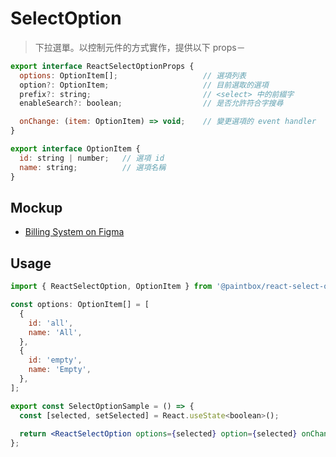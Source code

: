 

<Meta title="React/Form/SelectOption/Doc" />

# SelectOption

> 下拉選單。以控制元件的方式實作，提供以下 props－

```javascript
export interface ReactSelectOptionProps {
  options: OptionItem[];                   // 選項列表
  option?: OptionItem;                     // 目前選取的選項
  prefix?: string;                         // <select> 中的前綴字
  enableSearch?: boolean;                  // 是否允許符合字搜尋

  onChange: (item: OptionItem) => void;    // 變更選項的 event handler
}

export interface OptionItem {
  id: string | number;   // 選項 id
  name: string;          // 選項名稱
}
```

## Mockup

- [Billing System on Figma](https://www.figma.com/file/rvTsTJLCarPAEYvdXQuRDY/Billing-System---1.0.0?node-id=5387%3A12506)

## Usage 

```jsx
import { ReactSelectOption, OptionItem } from '@paintbox/react-select-option';

const options: OptionItem[] = [
  {
    id: 'all',
    name: 'All',
  },
  {
    id: 'empty',
    name: 'Empty',
  },
];

export const SelectOptionSample = () => {
  const [selected, setSelected] = React.useState<boolean>();
  
  return <ReactSelectOption options={selected} option={selected} onChange={setSelected} />;
};
```

